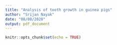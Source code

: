 ```yaml
---
title: "Analysis of tooth growth in guinea pigs"
author: "Srijan Nayak"
date: "08/08/2020"
output: pdf_document
---
```


```r
knitr::opts_chunk$set(echo = TRUE)
```
